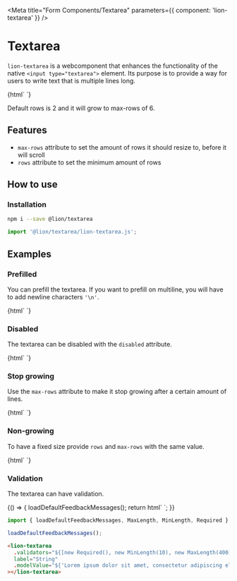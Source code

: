 

<Meta title="Form Components/Textarea" parameters={{ component: 'lion-textarea' }} />

# Textarea

`lion-textarea` is a webcomponent that enhances the functionality of the native `<input type="textarea">` element.
Its purpose is to provide a way for users to write text that is multiple lines long.

<Preview>
  <Story name="default">
    {html`
      <lion-textarea label="Stops growing after 4 rows" max-rows="4"></lion-textarea>
    `}
  </Story>
</Preview>

Default rows is 2 and it will grow to max-rows of 6.

## Features

- `max-rows` attribute to set the amount of rows it should resize to, before it will scroll
- `rows` attribute to set the minimum amount of rows

## How to use

### Installation

```sh
npm i --save @lion/textarea
```

```js
import '@lion/textarea/lion-textarea.js';
```

## Examples

### Prefilled

You can prefill the textarea. If you want to prefill on multiline, you will have to add newline characters `'\n'`.

<Preview>
  <Story name="Prefilled">
    {html`
      <lion-textarea
        label="Prefilled"
        .modelValue=${['batman', 'and', 'robin'].join('\n')}
      ></lion-textarea>
    `}
  </Story>
</Preview>

### Disabled

The textarea can be disabled with the `disabled` attribute.

<Preview>
  <Story name="Disabled">
    {html`
      <lion-textarea label="Disabled" disabled></lion-textarea>
    `}
  </Story>
</Preview>

### Stop growing

Use the `max-rows` attribute to make it stop growing after a certain amount of lines.

<Preview>
  <Story name="Stop growing">
    {html`
      <lion-textarea
        label="Stop growing"
        max-rows="4"
        .modelValue=${['batman', 'and', 'robin'].join('\n')}
      ></lion-textarea>
    `}
  </Story>
</Preview>

### Non-growing

To have a fixed size provide `rows` and `max-rows` with the same value.

<Preview>
  <Story name="Non-growing">
    {html`
      <lion-textarea label="Non Growing" rows="3" max-rows="3"></lion-textarea>
    `}
  </Story>
</Preview>

### Validation

The textarea can have validation.

<Story name="Validation">
  {() => {
    loadDefaultFeedbackMessages();
    return html`
      <lion-textarea
        .validators="${[new Required(), new MinLength(10), new MaxLength(400)]}"
        label="String"
        .modelValue="${'Lorem ipsum dolor sit amet, consectetur adipiscing elit, sed do eiusmod tempor incididunt ut labore et dolore magna aliqua. Ut enim ad minim veniam, quis nostrud exercitation ullamco laboris nisi ut aliquip ex ea commodo consequat. Duis aute irure dolor in reprehenderit in voluptate velit esse cillum dolore eu fugiat nulla pariatur. Excepteur sint occaecat cupidatat non proident, sunt in culpa qui officia deserunt mollit anim id est laborum.'}"
      ></lion-textarea>
    `;
  }}
</Story>

```js
import { loadDefaultFeedbackMessages, MaxLength, MinLength, Required } from '@lion/validate';

loadDefaultFeedbackMessages();
```

```html
<lion-textarea
  .validators="${[new Required(), new MinLength(10), new MaxLength(400)]}"
  label="String"
  .modelValue="${'Lorem ipsum dolor sit amet, consectetur adipiscing elit, sed do eiusmod tempor incididunt ut labore et dolore magna aliqua. Ut enim ad minim veniam, quis nostrud exercitation ullamco laboris nisi ut aliquip ex ea commodo consequat. Duis aute irure dolor in reprehenderit in voluptate velit esse cillum dolore eu fugiat nulla pariatur. Excepteur sint occaecat cupidatat non proident, sunt in culpa qui officia deserunt mollit anim id est laborum.'}"
></lion-textarea>
```
